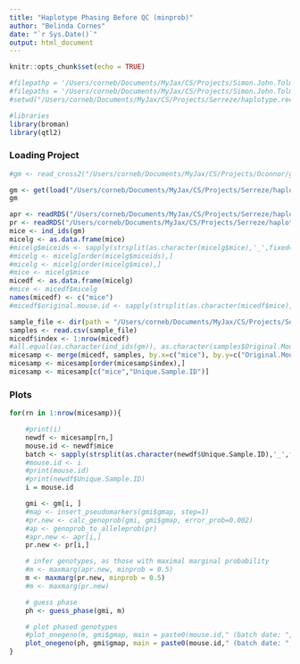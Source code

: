 ```yaml
---
title: "Haplotype Phasing Before QC (minprob)"
author: "Belinda Cornes"
date: "`r Sys.Date()`"
output: html_document
---
```


```r
knitr::opts_chunk$set(echo = TRUE)

#filepathp = '/Users/corneb/Documents/MyJax/CS/Projects/Simon.John.Tolman/Data/meta.data/'
#filepaths = '/Users/corneb/Documents/MyJax/CS/Projects/Simon.John.Tolman/haplo.reconst/2020-11-11/129Sj.v265d/all_samples_sorted/'
#setwd("/Users/corneb/Documents/MyJax/CS/Projects/Serreze/haplotype.reconstruction/output_5.batches/")

#libraries
library(broman)
library(qtl2)

```

### Loading Project
```r

#gm <- read_cross2("/Users/corneb/Documents/MyJax/CS/Projects/Oconnor/genoprobs/3.batches/all.samples/qtl2/gm_sorted.json")

gm <- get(load("/Users/corneb/Documents/MyJax/CS/Projects/Serreze/haplotype.reconstruction/output_5.batches/gm_serreze.312_bc.RData"))
gm

apr <- readRDS("/Users/corneb/Documents/MyJax/CS/Projects/Serreze/haplotype.reconstruction/output_5.batches/probs_8state_bc.rds")
pr <- readRDS("/Users/corneb/Documents/MyJax/CS/Projects/Serreze/haplotype.reconstruction/output_5.batches/probs_36state_bc.rds")
mice <- ind_ids(gm)
micelg <- as.data.frame(mice)
#micelg$miceids <- sapply(strsplit(as.character(micelg$mice),'_',fixed=T),function(x) x[6])
#micelg <- micelg[order(micelg$miceids),]
#micelg <- micelg[order(micelg$mice),]
#mice <- micelg$mice
micedf <- as.data.frame(micelg)
#mice <- micedf$micelg
names(micedf) <- c("mice")
#micedf$original.mouse.id <- sapply(strsplit(as.character(micedf$mice),'_',fixed=T),function(x) x[6])

sample_file <- dir(path = "/Users/corneb/Documents/MyJax/CS/Projects/Serreze/haplotype.reconstruction/output_5.batches/", pattern = "^DODB_*", full.names = TRUE)
samples <- read.csv(sample_file)
micedf$index <- 1:nrow(micedf)
#all.equal(as.character(ind_ids(gm)), as.character(samples$Original.Mouse.ID))
micesamp <- merge(micedf, samples, by.x=c("mice"), by.y=c("Original.Mouse.ID"), all=T)
micesamp <- micesamp[order(micesamp$index),]
micesamp <- micesamp[c("mice","Unique.Sample.ID")]


```

### Plots
```r

for(rn in 1:nrow(micesamp)){

	#print(i)
	newdf <- micesamp[rn,]
	mouse.id <- newdf$mice
	batch <- sapply(strsplit(as.character(newdf$Unique.Sample.ID),'_',fixed=T),function(x) x[6])
	#mouse.id <- i
	#print(mouse.id)
	#print(newdf$Unique.Sample.ID)
	i = mouse.id

	gmi <- gm[i, ] 
	#map <- insert_pseudomarkers(gmi$gmap, step=1)
	#pr.new <- calc_genoprob(gmi, gmi$gmap, error_prob=0.002)
	#ap <- genoprob_to_alleleprob(pr)
	#apr.new <- apr[i,]
	pr.new <- pr[i,]

	# infer genotypes, as those with maximal marginal probability
	#m <- maxmarg(apr.new, minprob = 0.5)
    m <- maxmarg(pr.new, minprob = 0.5)
	#m <- maxmarg(pr.new)

	# guess phase
	ph <- guess_phase(gmi, m)

	# plot phased genotypes
	#plot_onegeno(m, gmi$gmap, main = paste0(mouse.id," (batch date: ", batch,") [genoprobs;m]"),  shift=TRUE, col=c("#1111FF", "#888888"))
	plot_onegeno(ph, gmi$gmap, main = paste0(mouse.id," (batch date: ", batch,") [genoprobs]"),  shift=TRUE, col=c("#1111FF", "#888888"))
}

```